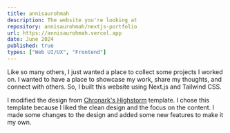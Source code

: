 ```yaml
---
title: annisaurohmah
description: The website you're looking at
repository: annisaurohmah/nextjs-portfolio
url: https://annisaurohmah.vercel.app
date: June 2024
published: true
types: ["Web UI/UX", "Frontend"]
---
```


 
Like so many others, I just wanted a place to collect some projects I worked on. I wanted to have a place to showcase my work, share my thoughts, and connect with others. So, I built this website using Next.js and Tailwind CSS.

I modified the design from [Chronark's Highstorm](https://highstorm.vercel.app/) template. I chose this template because I liked the clean design and the focus on the content. I made some changes to the design and added some new features to make it my own.

